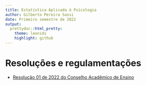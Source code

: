 ```yaml
---
title: Estatística Aplicada à Psicologia 
author: Gilberto Pereira Sassi
date: Primeiro semestre de 2022
output:
  prettydoc::html_pretty:
    theme: leonids
    highlight: github
---
```


# Resoluções e regulamentações

* [Resolução 01 de 2022 do Conselho Acadêmico de Ensino](resolucao-01-2022-cae.pdf)
